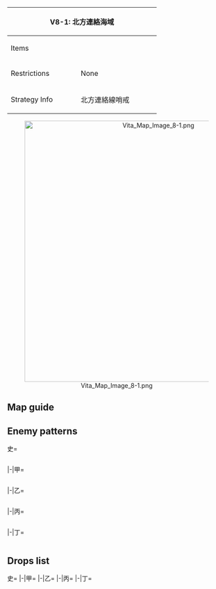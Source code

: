 {| class="article-table" style="width:100%;"
|-
! colspan="2" style="text-align:center;width:70%;" | V8-1: 北方連絡海域
| rowspan="3" style="text-align:center;width:30%;" | [[File:Vita Map Banner 8-1.png|400px]]
|-
! Items
| {{Ammo}}{{Steel}}
|-
! Restrictions
| None
|-
! Strategy Info
|北方連絡線哨戒
|北方泊地より艦隊を展開し、<br>北方連絡線哨戒を実施せよ。対潜警戒も厳となせ！
|}
<center>[[File:Vita Map Image 8-1.png|600px]]</center>
==Map guide==
{{Map/Branching
|id = V8-1
|0 -> B/resource, E = * Random 50%/50% chance
|E -> D, F = * Go to F if CL is Fleet flagship and DD ≧ 4
*Go to D if requirement for F is not fulfilled and CV(B) + (F)BB(V) ≧ 1
*Else, random:
**40% chance for D
**60% chance for F
}}

==Enemy patterns==
<tabber>史=
<div class="scrollable" style="width:800px;max-height:400px;overflow:auto;">
{{Map/Nodes|name=北方侵入潜水艦 B群
|C
|Normal/BaseXP
|{{Formation|Echelon}}
|80
|534
|532
|532
|-
|C
|Normal/BaseXP
|{{Formation|Line Abreast}}
|80
|534
|532
|532
|-
|C
|Normal/BaseXP
|{{Formation|Echelon}}
|70
|532
|532
|532
|-
}}
{{Map/Nodes|name=深海北方水雷戦隊
|D
|Normal/BaseXP
|{{Formation|Line Ahead}}
|120
|555
|559
|559
|575
|575
|575
|-
|D
|Normal/BaseXP
|{{Formation|Line Ahead}}
|110
|555
|559
|559
|575
|575
|-
}}
{{Map/Nodes|name=北方侵入潜水艦 A群
|E
|Normal/BaseXP
|{{Formation|Echelon}}
|100
|534
|532
|532
|532
|-
|E
|Normal/BaseXP
|{{Formation|Line Abreast}}
|80
|534
|532
|530
|530
|-
|E
|Normal/BaseXP
|{{Formation|Echelon}}
|80
|534
|532
|530
|530
|-
}}
{{Map/Nodes|name=深海北方偵察艦隊
|F
|Boss/BaseXP
|{{Formation|Line Ahead}}
|140
|555
|554
|576
|576
|575
|575
|-
|F
|Boss/BaseXP
|{{Formation|Line Ahead}}
|130
|555
|576
|576
|575
|575
|-
}}
</div> <!-- overflow -->
|-|甲=
<div class="scrollable" style="width:800px;max-height:400px;overflow:auto;">
{{Map/Nodes|name=北方侵入潜水艦 B群
|C
|Normal/BaseXP
|{{Formation|Echelon}}
|70
|532
|532
|532
|-
|C
|Normal/BaseXP
|{{Formation|Line Abreast}}
|70
|532
|532
|532
|-
|C
|Normal/BaseXP
|{{Formation|Echelon}}
|50
|532
|530
|530
|-
|C
|Normal/BaseXP
|{{Formation|Line Abreast}}
|50
|532
|530
|530
|-
}}
{{Map/Nodes|name=深海北方水雷戦隊
|D
|Normal/BaseXP
|{{Formation|Line Ahead}}
|100
|554
|559
|559
|575
|575
|-
|D
|Normal/BaseXP
|{{Formation|Line Ahead}}
|90
|554
|521
|521
|575
|575
|-
|D
|Normal/BaseXP
|{{Formation|Line Ahead}}
|80
|554
|521
|575
|501
|501
|-
}}
{{Map/Nodes|name=北方侵入潜水艦 A群
|E
|Normal/BaseXP
|{{Formation|Echelon}}
|80
|534
|532
|530
|530
|-
|E
|Normal/BaseXP
|{{Formation|Echelon}}
|70
|532
|532
|530
|530
|-
|E
|Normal/BaseXP
|{{Formation|Echelon}}
|60
|532
|530
|530
|530
|-
|E
|Normal/BaseXP
|{{Formation|Echelon}}
|50
|532
|530
|530
|-
}}
{{Map/Nodes|name=深海北方偵察艦隊
|F
|Boss/BaseXP
|{{Formation|Line Ahead}}
|120
|555
|575
|575
|502
|502
|-
|F
|Boss/BaseXP
|{{Formation|Line Ahead}}
|110
|554
|575
|575
|502
|502
|-
|F
|Boss/BaseXP
|{{Formation|Line Ahead}}
|100
|554
|575
|502
|502
|502
|-
|F
|Boss/BaseXP
|{{Formation|Line Ahead}}
|90
|554
|575
|502
|502
|-
}}
</div> <!-- overflow -->
|-|乙=
<div class="scrollable" style="width:800px;max-height:400px;overflow:auto;">
{{Map/Nodes|name=北方侵入潜水艦 B群
|C
|Normal/BaseXP
|{{Formation|Echelon}}
|50
|532
|530
|530
|-
|C
|Normal/BaseXP
|{{Formation|Line Abreast}}
|50
|532
|530
|530
|-
|C
|Normal/BaseXP
|{{Formation|Echelon}}
|40
|530
|530
|530
|-
}}
{{Map/Nodes|name=深海北方水雷戦隊
|D
|Normal/BaseXP
|{{Formation|Line Ahead}}
|70
|518
|521
|575
|501
|501
|-
|D
|Normal/BaseXP
|{{Formation|Line Ahead}}
|60
|518
|521
|501
|501
|501
|-
|D
|Normal/BaseXP
|{{Formation|Line Ahead}}
|55
|518
|508
|501
|501
|-
}}
{{Map/Nodes|name=北方侵入潜水艦 A群
|E
|Normal/BaseXP
|{{Formation|Echelon}}
|60
|532
|530
|530
|530
|-
|E
|Normal/BaseXP
|{{Formation|Echelon}}
|50
|532
|530
|530
|-
|E
|Normal/BaseXP
|{{Formation|Echelon}}
|40
|530
|530
|530
|-
|E
|Normal/BaseXP
|{{Formation|Echelon}}
|30
|530
|530
|-
|E
|Normal/BaseXP
|{{Formation|Echelon}}
|20
|530
|-
}}
{{Map/Nodes|name=深海北方偵察艦隊
|F
|Boss/BaseXP
|{{Formation|Line Ahead}}
|90
|554
|575
|502
|502
|-
|F
|Boss/BaseXP
|{{Formation|Line Ahead}}
|80
|518
|575
|502
|502
|-
|F
|Boss/BaseXP
|{{Formation|Line Ahead}}
|70
|518
|575
|501
|501
|-
}}
</div> <!-- overflow -->
|-|丙=
<div class="scrollable" style="width:800px;max-height:400px;overflow:auto;">
{{Map/Nodes|name=北方侵入潜水艦 B群
|C
|Normal/BaseXP
|{{Formation|Echelon}}
|40
|530
|530
|530
|-
|C
|Normal/BaseXP
|{{Formation|Echelon}}
|30
|530
|530
|-
|C
|Normal/BaseXP
|{{Formation|Echelon}}
|20
|530
|-
}}
{{Map/Nodes|name=深海北方水雷戦隊
|D
|Normal/BaseXP
|{{Formation|Line Ahead}}
|70
|518
|521
|575
|501
|501
|-
|D
|Normal/BaseXP
|{{Formation|Line Ahead}}
|60
|518
|521
|501
|501
|501
|-
|D
|Normal/BaseXP
|{{Formation|Line Ahead}}
|55
|518
|508
|501
|501
|-
|D
|Normal/BaseXP
|{{Formation|Line Ahead}}
|50
|505
|508
|501
|501
|-
}}
{{Map/Nodes|name=北方侵入潜水艦 A群
|E
|Normal/BaseXP
|{{Formation|Echelon}}
|40
|530
|530
|530
|-
|E
|Normal/BaseXP
|{{Formation|Echelon}}
|30
|530
|530
|-
|E
|Normal/BaseXP
|{{Formation|Echelon}}
|20
|530
|-
}}
{{Map/Nodes|name=深海北方偵察艦隊
|F
|Boss/BaseXP
|{{Formation|Line Ahead}}
|80
|518
|575
|502
|502
|-
|F
|Boss/BaseXP
|{{Formation|Line Ahead}}
|70
|518
|575
|501
|501
|-
|F
|Boss/BaseXP
|{{Formation|Line Ahead}}
|60
|518
|501
|501
|-
}}
</div> <!-- overflow -->
|-|丁=
<div class="scrollable" style="width:800px;max-height:400px;overflow:auto;">
{{Map/Nodes|name=北方侵入潜水艦 B群
|C
|Normal/BaseXP
|{{Formation|Echelon}}
|30
|530
|530
|-
|C
|Normal/BaseXP
|{{Formation|Echelon}}
|20
|530
|-
}}
{{Map/Nodes|name=深海北方水雷戦隊
|D
|Normal/BaseXP
|{{Formation|Line Ahead}}
|55
|518
|508
|501
|501
|-
|D
|Normal/BaseXP
|{{Formation|Line Ahead}}
|50
|505
|508
|501
|501
|-
}}
{{Map/Nodes|name=北方侵入潜水艦 A群
|E
|Normal/BaseXP
|{{Formation|Echelon}}
|30
|530
|530
|-
|E
|Normal/BaseXP
|{{Formation|Echelon}}
|20
|530
|-
}}
{{Map/Nodes|name=深海北方偵察艦隊
|F
|Boss/BaseXP
|{{Formation|Line Ahead}}
|70
|518
|575
|501
|501
|-
|F
|Boss/BaseXP
|{{Formation|Line Ahead}}
|60
|518
|501
|501
|-
}}
</div> <!-- overflow -->
</tabber>

==Drops list==
<tabber>史=
{{Map/Drops
|regular = true
|no_legend = true
|filter_button = true
|nodes =  C, D, E, F
|boss = F
|{{ShipFrom|100}} : D, F
|{{ShipFrom|101}} : D, F
|{{ShipFrom|38}} : D, F
|{{ShipFrom|40}} : D, F
|{{ShipFrom|41}} : D, F
|{{ShipFrom|49}} : D, F
|{{ShipFrom|18}} : C, D, E, F
|{{ShipFrom|9}} : D, F
|{{ShipFrom|13}} : D, F
|{{ShipFrom|34}} : D, F
|{{ShipFrom|35}} : D, F
|{{ShipFrom|36}} : D, F
|{{ShipFrom|37}} : D, F
|{{ShipFrom|15}} : D, F
|{{ShipFrom|16}} : D, F
|{{ShipFrom|10}} : D, F
|{{ShipFrom|32}} : D, F
|{{ShipFrom|11}} : D, F
|{{ShipFrom|12}} : C, D, E, F
|{{ShipFrom|33}} : C, D, E, F
|{{ShipFrom|14}} : C, D, E, F
|{{ShipFrom|163}} : F
|{{ShipFrom|114}} : F
|{{ShipFrom|63}} : F
}}
|-|甲=
{{Map/Drops
|regular = true
|no_legend = true
|filter_button = true
|nodes =  C, D, E, F
|boss = F
|{{ShipFrom|100}} : D, F
|{{ShipFrom|101}} : D, F
|{{ShipFrom|38}} : D, F
|{{ShipFrom|40}} : D, F
|{{ShipFrom|41}} : C, D, E, F
|{{ShipFrom|49}} : D, F
|{{ShipFrom|18}} : C, D, E, F
|{{ShipFrom|9}} : D, F
|{{ShipFrom|13}} : D, F
|{{ShipFrom|34}} : D, F
|{{ShipFrom|35}} : D, F
|{{ShipFrom|36}} : D, F
|{{ShipFrom|37}} : D, F
|{{ShipFrom|15}} : C, D, E, F
|{{ShipFrom|16}} : C, D, E, F
|{{ShipFrom|10}} : C, D, E, F
|{{ShipFrom|32}} : C, D, E, F
|{{ShipFrom|11}} : C, D, E, F
|{{ShipFrom|12}} : C, D, E, F
|{{ShipFrom|33}} : C, D, E, F
|{{ShipFrom|14}} : C, D, E, F
|{{ShipFrom|114}} : F
|{{ShipFrom|63}} : F
}}
|-|乙=
{{Map/Drops
|regular = true
|no_legend = true
|filter_button = true
|nodes =  C, D, E, F
|boss = F
|{{ShipFrom|100}} : F
|{{ShipFrom|101}} : F
|{{ShipFrom|38}} : D, F
|{{ShipFrom|40}} : C, D, E, F
|{{ShipFrom|41}} : C, D, E, F
|{{ShipFrom|49}} : D, F
|{{ShipFrom|18}} : C, D, E, F
|{{ShipFrom|9}} : D, F
|{{ShipFrom|13}} : D, F
|{{ShipFrom|34}} : D, F
|{{ShipFrom|35}} : D, E, F
|{{ShipFrom|36}} : D, E, F
|{{ShipFrom|37}} : C, D, E, F
|{{ShipFrom|15}} : C, D, E, F
|{{ShipFrom|16}} : C, D, E, F
|{{ShipFrom|10}} : C, D, E, F
|{{ShipFrom|32}} : C, D, E, F
|{{ShipFrom|11}} : C, D, E, F
|{{ShipFrom|12}} : C, D, E, F
|{{ShipFrom|33}} : C, D, E, F
|{{ShipFrom|14}} : C, D, E, F
|{{ShipFrom|63}} : F
}}
|-|丙=
{{Map/Drops
|regular = true
|no_legend = true
|filter_button = true
|nodes =  C, D, E, F
|boss = F
|{{ShipFrom|100}} : F
|{{ShipFrom|101}} : F
|{{ShipFrom|38}} : D, F
|{{ShipFrom|40}} : C, D, E, F
|{{ShipFrom|41}} : C, D, E, F
|{{ShipFrom|49}} : D, F
|{{ShipFrom|18}} : C, D, E, F
|{{ShipFrom|9}} : D, F
|{{ShipFrom|13}} : D, F
|{{ShipFrom|34}} : D, F
|{{ShipFrom|35}} : C, D, E, F
|{{ShipFrom|36}} : C, D, E, F
|{{ShipFrom|37}} : C, D, E, F
|{{ShipFrom|15}} : C, D, E, F
|{{ShipFrom|16}} : C, D, E, F
|{{ShipFrom|10}} : C, D, E, F
|{{ShipFrom|32}} : C, D, E, F
|{{ShipFrom|11}} : C, D, E, F
|{{ShipFrom|12}} : C, D, E, F
|{{ShipFrom|33}} : C, D, E, F
|{{ShipFrom|14}} : C, D, E, F
|{{ShipFrom|63}} : F
}}
|-|丁=
{{Map/Drops
|regular = true
|no_legend = true
|filter_button = true
|nodes =  C, D, E, F
|boss = F
|{{ShipFrom|100}} : F
|{{ShipFrom|101}} : F
|{{ShipFrom|38}} : D, F
|{{ShipFrom|40}} : C, D, E, F
|{{ShipFrom|41}} : C, D, E, F
|{{ShipFrom|49}} : D, F
|{{ShipFrom|18}} : C, D, E, F
|{{ShipFrom|9}} : D, F
|{{ShipFrom|13}} : D, F
|{{ShipFrom|34}} : D, F
|{{ShipFrom|35}} : C, D, E, F
|{{ShipFrom|36}} : C, D, E, F
|{{ShipFrom|37}} : C, D, E, F
|{{ShipFrom|15}} : C, D, E, F
|{{ShipFrom|16}} : C, D, E, F
|{{ShipFrom|10}} : C, D, E, F
|{{ShipFrom|32}} : C, D, E, F
|{{ShipFrom|11}} : C, D, E, F
|{{ShipFrom|12}} : C, D, E, F
|{{ShipFrom|33}} : C, D, E, F
|{{ShipFrom|14}} : C, D, E, F
}}
</tabber>